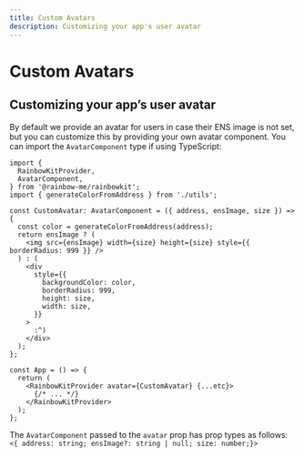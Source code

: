 ```yaml
---
title: Custom Avatars
description: Customizing your app's user avatar
---
```


# Custom Avatars

## Customizing your app’s user avatar

By default we provide an avatar for users in case their ENS image is not set, but you can customize this by providing your own avatar component. You can import the `AvatarComponent` type if using TypeScript:

```tsx
import {
  RainbowKitProvider,
  AvatarComponent,
} from '@rainbow-me/rainbowkit';
import { generateColorFromAddress } from './utils';

const CustomAvatar: AvatarComponent = ({ address, ensImage, size }) => {
  const color = generateColorFromAddress(address);
  return ensImage ? (
    <img src={ensImage} width={size} height={size} style={{ borderRadius: 999 }} />
  ) : (
    <div
      style={{
        backgroundColor: color,
        borderRadius: 999,
        height: size,
        width: size,
      }}
    >
      :^)
    </div>
  );
};

const App = () => {
  return (
    <RainbowKitProvider avatar={CustomAvatar} {...etc}>
      {/* ... */}
    </RainbowKitProvider>
  );
};
```

The `AvatarComponent` passed to the `avatar` prop has prop types as follows: `<{ address: string; ensImage?: string | null; size: number;}>`
